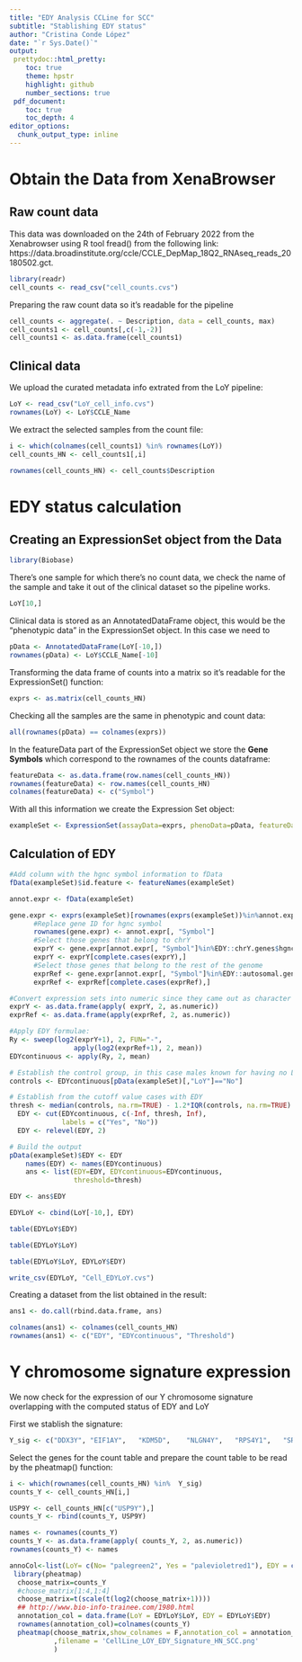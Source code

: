 ```yaml
---
title: "EDY Analysis CCLine for SCC"
subtitle: "Stablishing EDY status"
author: "Cristina Conde López"
date: "`r Sys.Date()`"
output: 
 prettydoc::html_pretty:
    toc: true
    theme: hpstr
    highlight: github
    number_sections: true
 pdf_document:
    toc: true
    toc_depth: 4
editor_options: 
  chunk_output_type: inline
---
```


# Obtain the Data from XenaBrowser

## Raw count data

This data was downloaded on the 24th of February 2022 from the Xenabrowser using R tool fread() from the following link: 
https://data.broadinstitute.org/ccle/CCLE_DepMap_18Q2_RNAseq_reads_20180502.gct.

```r
library(readr)
cell_counts <- read_csv("cell_counts.cvs")
```

Preparing the raw count data so it's readable for the pipeline

```r
cell_counts <- aggregate(. ~ Description, data = cell_counts, max)
cell_counts1 <- cell_counts[,c(-1,-2)]
cell_counts1 <- as.data.frame(cell_counts1)
```

## Clinical data

We upload the curated metadata info extrated from the LoY pipeline:

```r
LoY <- read_csv("LoY_cell_info.cvs")
rownames(LoY) <- LoY$CCLE_Name
```

We extract the selected samples from the count file:

```r
i <- which(colnames(cell_counts1) %in% rownames(LoY))
cell_counts_HN <- cell_counts1[,i]
```

```r
rownames(cell_counts_HN) <- cell_counts$Description
```

# EDY status calculation

## Creating an ExpressionSet object from the Data

```r
library(Biobase)
```

There's one sample for which there's no count data, we check the name of the sample and take it out of the clinical dataset so the pipeline works.

```r
LoY[10,]
```

Clinical data is stored as an AnnotatedDataFrame object, this would be the "phenotypic data" in the ExpressionSet object. In this case we need to 

```r
pData <- AnnotatedDataFrame(LoY[-10,])
rownames(pData) <- LoY$CCLE_Name[-10]
```

Transforming the data frame of counts into a matrix so it's readable for the ExpressionSet() function:

```r
exprs <- as.matrix(cell_counts_HN)
```

Checking all the samples are the same in phenotypic and count data:

```r
all(rownames(pData) == colnames(exprs))
```

In the featureData part of the ExpressionSet object we store the **Gene Symbols** which correspond to the rownames of the counts dataframe:

```r
featureData <- as.data.frame(row.names(cell_counts_HN))
rownames(featureData) <- row.names(cell_counts_HN)
colnames(featureData) <- c("Symbol")
```

With all this information we create the Expression Set object:

```r
exampleSet <- ExpressionSet(assayData=exprs, phenoData=pData, featureData = AnnotatedDataFrame(featureData))
```

## Calculation of EDY


```r
#Add column with the hgnc symbol information to fData
fData(exampleSet)$id.feature <- featureNames(exampleSet)
```
        
```r
annot.expr <- fData(exampleSet)
```

```r
gene.expr <- exprs(exampleSet)[rownames(exprs(exampleSet))%in%annot.expr$id.feature,]
      #Replace gene ID for hgnc symbol
      rownames(gene.expr) <- annot.expr[, "Symbol"]
      #Select those genes that belong to chrY
      exprY <- gene.expr[annot.expr[, "Symbol"]%in%EDY::chrY.genes$hgnc_symbol,]
      exprY <- exprY[complete.cases(exprY),]
      #Select those genes that belong to the rest of the genome
      exprRef <- gene.expr[annot.expr[, "Symbol"]%in%EDY::autosomal.genes$hgnc_symbol,]
      exprRef <- exprRef[complete.cases(exprRef),]
```


```r
#Convert expression sets into numeric since they came out as character
exprY <- as.data.frame(apply( exprY, 2, as.numeric))
exprRef <- as.data.frame(apply(exprRef, 2, as.numeric))
```

```r
#Apply EDY formulae: 
Ry <- sweep(log2(exprY+1), 2, FUN="-", 
                apply(log2(exprRef+1), 2, mean))
EDYcontinuous <- apply(Ry, 2, mean)
```

```r
# Establish the control group, in this case males known for having no LoY
controls <- EDYcontinuous[pData(exampleSet)[,"LoY"]=="No"]
```

```r
# Establish from the cutoff value cases with EDY
thresh <- median(controls, na.rm=TRUE) - 1.2*IQR(controls, na.rm=TRUE)
  EDY <- cut(EDYcontinuous, c(-Inf, thresh, Inf), 
             labels = c("Yes", "No"))
  EDY <- relevel(EDY, 2)
```

```r
# Build the output
pData(exampleSet)$EDY <- EDY
    names(EDY) <- names(EDYcontinuous)
    ans <- list(EDY=EDY, EDYcontinuous=EDYcontinuous, 
                threshold=thresh)
```

```r
EDY <- ans$EDY
```

```r
EDYLoY <- cbind(LoY[-10,], EDY)
```

```r
table(EDYLoY$EDY)
```

```r
table(EDYLoY$LoY)
```

```r
table(EDYLoY$LoY, EDYLoY$EDY)
```

```r
write_csv(EDYLoY, "Cell_EDYLoY.cvs")
```

Creating a dataset from the list obtained in the result:

```r
ans1 <- do.call(rbind.data.frame, ans)
```

```r
colnames(ans1) <- colnames(cell_counts_HN)
rownames(ans1) <- c("EDY", "EDYcontinuous", "Threshold")
```

# Y chromosome signature expression

We now check for the expression of our Y chromosome signature overlapping with the computed status of EDY and LoY

First we stablish the signature:

```r
Y_sig <- c("DDX3Y",	"EIF1AY",	"KDM5D",	"NLGN4Y",	"RPS4Y1",	"SRY",	"TBL1Y",	"TMSB4Y","USP9Y",	"UTY",	"ZFY")
```

Select the genes for the count table and prepare the count table to be read by the pheatmap() function:

```r
i <- which(rownames(cell_counts_HN) %in%  Y_sig)
counts_Y <- cell_counts_HN[i,]
```

```r
USP9Y <- cell_counts_HN[c("USP9Y"),]
counts_Y <- rbind(counts_Y, USP9Y)
```

```r
names <- rownames(counts_Y)
counts_Y <- as.data.frame(apply( counts_Y, 2, as.numeric))
rownames(counts_Y) <- names
```


```r
annoCol<-list(LoY= c(No= "palegreen2", Yes = "palevioletred1"), EDY = c(No = "skyblue1", Yes ="sandybrown"))
 library(pheatmap)
  choose_matrix=counts_Y
  #choose_matrix[1:4,1:4]
  choose_matrix=t(scale(t(log2(choose_matrix+1))))  
  ## http://www.bio-info-trainee.com/1980.html
  annotation_col = data.frame(LoY = EDYLoY$LoY, EDY = EDYLoY$EDY)
  rownames(annotation_col)=colnames(counts_Y)
  pheatmap(choose_matrix,show_colnames = F,annotation_col = annotation_col, show_rownames = T, annotation_colors = annoCol
           ,filename = 'CellLine_LOY_EDY_Signature_HN_SCC.png'
           )
  
```



